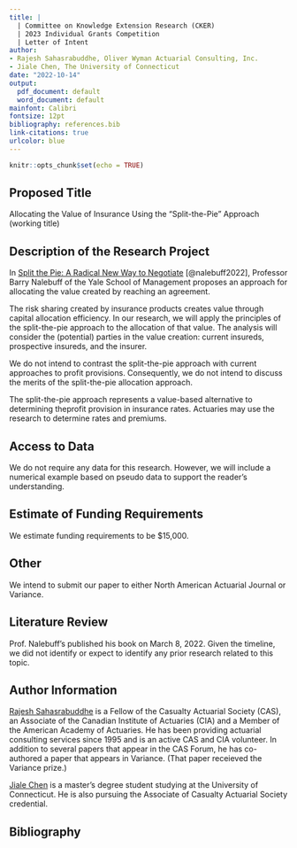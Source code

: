 ```yaml
---
title: |
  | Committee on Knowledge Extension Research (CKER)
  | 2023 Individual Grants Competition
  | Letter of Intent
author:
- Rajesh Sahasrabuddhe, Oliver Wyman Actuarial Consulting, Inc.
- Jiale Chen, The University of Connecticut
date: "2022-10-14"
output:
  pdf_document: default
  word_document: default
mainfont: Calibri
fontsize: 12pt
bibliography: references.bib
link-citations: true
urlcolor: blue
---
```


```r
knitr::opts_chunk$set(echo = TRUE)
```

\raggedright

## Proposed Title

Allocating the Value of Insurance Using the "Split-the-Pie" Approach (working title)

## Description of the Research Project

In [Split the Pie: A Radical New Way to Negotiate](https://insights.som.yale.edu/insights/better-way-to-divide-the-pie) [@nalebuff2022], Professor Barry Nalebuff of the Yale School of Management proposes an approach for allocating the value created by reaching an agreement.

The risk sharing created by insurance products creates value through capital allocation efficiency. In our research, we will apply the principles of the split-the-pie approach to the allocation of that value. The analysis will consider the (potential) parties in the value creation: current insureds, prospective insureds, and the insurer.

We do not intend to contrast the split-the-pie approach with current approaches to profit provisions. Consequently, we do not intend to discuss the merits of the split-the-pie allocation approach.

The split-the-pie approach represents a value-based alternative to determining theprofit provision in insurance rates. Actuaries may use the research to determine rates and premiums.

## Access to Data

We do not require any data for this research. However, we will include a numerical example based on pseudo data to support the reader's understanding.

## Estimate of Funding Requirements

We estimate funding requirements to be \$15,000.

## Other

We intend to submit our paper to either North American Actuarial Journal or Variance.

## Literature Review

Prof. Nalebuff's published his book on March 8, 2022. Given the timeline, we did not identify or expect to identify any prior research related to this topic.

## Author Information

[Rajesh Sahasrabuddhe](mailto:rajesh.sahasrabuddhe\@oliverwyman.com) is a Fellow of the Casualty Actuarial Society (CAS), an Associate of the Canadian Institute of Actuaries (CIA) and a Member of the American Academy of Actuaries. He has been providing actuarial consulting services since 1995 and is an active CAS and CIA volunteer. In addition to several papers that appear in the CAS Forum, he has co-authored a paper that appears in Variance. (That paper receieved the Variance prize.)

[Jiale Chen](mailto:jiale.2.chen\@uconn.edu) is a master's degree student studying at the University of Connecticut. He is also pursuing the Associate of Casualty Actuarial Society credential.

## Bibliography
